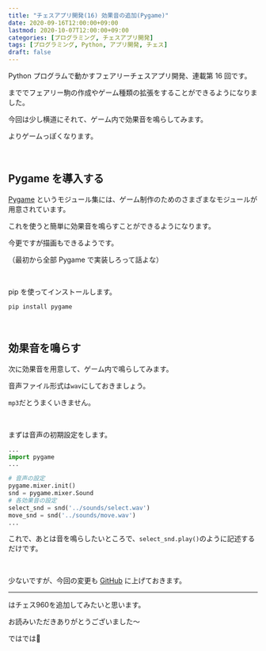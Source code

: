 ```yaml
---
title: "チェスアプリ開発(16) 効果音の追加(Pygame)"
date: 2020-09-16T12:00:00+09:00
lastmod: 2020-10-07T12:00:00+09:00
categories: [プログラミング, チェスアプリ開発]
tags: [プログラミング, Python, アプリ開発, チェス]
draft: false
---
```


Python プログラムで動かすフェアリーチェスアプリ開発、連載第 16 回です。

<pstlk label="前回" to="chess-app-devel-15" />まででフェアリー駒の作成やゲーム種類の拡張をすることができるようになりました。

今回は少し横道にそれて、ゲーム内で効果音を鳴らしてみます。

よりゲームっぽくなります。

<!--more-->

<br/>

## Pygame を導入する

[Pygame](https://www.pygame.org/news) というモジュール集には、ゲーム制作のためのさまざまなモジュールが用意されています。

これを使うと簡単に効果音を鳴らすことができるようになります。

今更ですが描画もできるようです。

（最初から全部 Pygame で実装しろって話よな）

<br/>

pip を使ってインストールします。

`pip install pygame`

<br/>

## 効果音を鳴らす

次に効果音を用意して、ゲーム内で鳴らしてみます。

音声ファイル形式は`wav`にしておきましょう。

`mp3`だとうまくいきません。

<br/>

まずは音声の初期設定をします。

```py name=main.py
...
import pygame
...

# 音声の設定
pygame.mixer.init()
snd = pygame.mixer.Sound
# 各効果音の設定
select_snd = snd('../sounds/select.wav')
move_snd = snd('../sounds/move.wav')
...
```

これで、あとは音を鳴らしたいところで、`select_snd.play()`のように記述するだけです。

<br/>

少ないですが、今回の変更も [GitHub](https://github.com/midorimici/chess-program-for-python-and-OpenGL/commit/8aec761cb64d1c12d8a43705ab0f7d804efbf09e) に上げておきます。

---

<pstlk label="次回" to="chess-app-devel-17" />はチェス960を追加してみたいと思います。

お読みいただきありがとうございました～

ではでは👋
